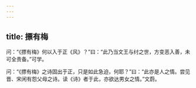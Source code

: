 ```yaml
---
---
---
```

title: 摽有梅
---







问：“《摽有梅》何以入于正《风》？”曰：“此乃当文王与纣之世，方变恶入善，未可全责备。”可学。

问：“《摽有梅》之诗固出于正，只是如此急迫，何耶？”曰：“此亦是人之情。尝见晋、宋闲有怨父母之诗。读《诗》者于此，亦欲达男女之情。”文蔚。
